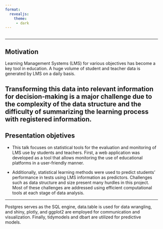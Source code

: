 ```yaml
---
format:
  revealjs:
    theme:
     - dark
---
```


##  {background-image="images/tapa.jpeg" aria-label="image with presentation title and user design."}


---

## Motivation

Learning Management Systems (LMS) for various objectives has become a key tool in education. A huge volume of student and teacher data is generated by LMS on a daily basis.

Transforming this data into relevant information for decision-making is a major challenge due to the complexity of the data structure and the difficulty of summarizing the learning process with registered information.
---

## Presentation objetives

- This talk focuses on statistical tools for the evaluation and monitoring of LMS use by students and teachers. First, a web application was developed as a tool that allows monitoring the use of educational platforms in a user-friendly manner.

- Additionally, statistical learning methods were used to predict students' performance in tests using LMS information as predictors. Challenges such as data structure and size present many hurdles in this project. Most of these challenges are addressed using efficient computational tools at each stage of data analysis.

---



Postgres serves as the SQL engine, data.table is used for data wrangling, and shiny, plotly, and ggplot2 are employed for communication and visualization. Finally, tidymodels and dbart are utilized for predictive models.




 